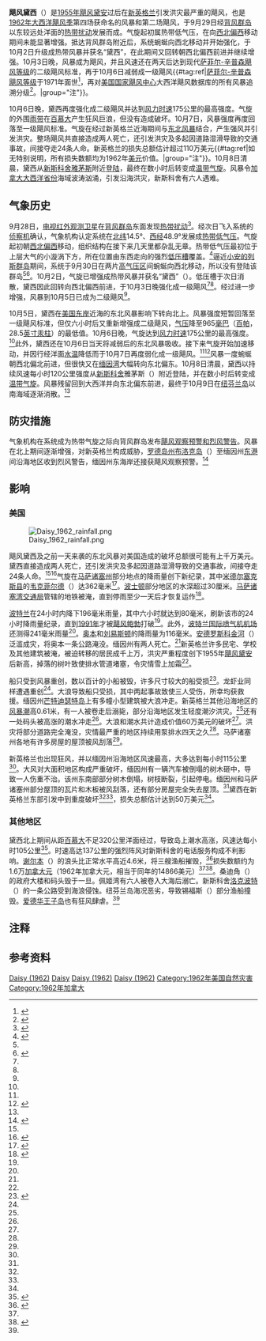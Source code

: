 {{noteTA
|G1=USState
|1=zh-hans:百慕大;zh-hk:百慕達;zh-tw:百慕達;
|2=zh-cn:安的列斯;zh-hk:安地列斯;zh-tw:安地列斯;
}}
{{Infobox Hurricane
| Name=飓风黛西<br />{{lang|en|Hurricane Daisy}}
| Type=飓风
| Year=1962
| Basin=Atl
| Image location=Daisy.1.jpg
| Image name=接近最高强度的飓风黛西
| Formed=1962年9月29日
| Dissipated=1962年10月8日
| 1-min winds=95
| Pressure=965
| Damages=1.1 
| Inflated=0
| Fatalities=直接导致两人死亡，间接致使24人遇难
| Areas=[[新英格兰|新英格兰]]、[[加拿大海洋省份|加拿大海洋省份]]
| Hurricane season=[[1962年大西洋飓风季|1962年大西洋飓风季]]
}}
'''飓风黛西'''（{{lang-en|Hurricane Daisy}}）是[[1955年大西洋飓风季|1955年]][[飓风黛安|飓风黛安]]过后在[[新英格兰|新英格兰]]引发洪灾最严重的飓风，也是[[1962年大西洋飓风季|1962年大西洋飓风季]]第四场获命名的风暴和第二场飓风，于9月29日经[[背风群岛_(加勒比海)|背风群岛]]以东较远处洋面的[[热带扰动|热带扰动]]发展而成。气旋起初属热带低气压，在向[[罗盘方位|西北偏西]]移动期间未能显著增强。抵达背风群岛附近后，系统蜿蜒向西北移动并开始强化，于10月2日升级成热带风暴并获名“黛西”，在此期间又回转朝西北偏西前进并继续增强。10月3日晚，风暴成为飓风，并且风速还在两天后达到现代[[萨菲尔-辛普森飓风等级|萨菲尔-辛普森飓风等级]]的二级飓风标准，再于10月6日减弱成一级飓风{{#tag:ref|[[萨菲尔-辛普森飓风等级|萨菲尔-辛普森飓风等级]]于1971年面世<ref name="USA Today">{{cite news | author = Jack Williams | title = Hurricane scale invented to communicate storm danger | publisher = [[今日美国|USA Today]] | date = 2005-05-17 | accessdate = 2013-08-04 | url = http://usatoday30.usatoday.com/weather/hurricane/whscale.htm | archiveurl = https://web.archive.org/web/20160324154907/http://usatoday30.usatoday.com/weather/hurricane/whscale.htm | deadurl = no | archivedate = 2016-03-24 }}</ref>，再对[[国家飓风中心|美国国家飓风中心]]大西洋飓风数据库的所有风暴追溯分级<ref>{{cite report | publisher = Hurricane Research Division | title = Chronological List of All Continental United States Hurricanes: 1851-2012 | date = 2013-06 | accessdate = 2016-11-10 | archivedate = 2016-05-03 | deadurl = no | archiveurl = https://web.archive.org/web/20160503012801/http://www.aoml.noaa.gov/hrd/hurdat/All_U.S._Hurricanes.html | url = http://www.aoml.noaa.gov/hrd/hurdat/All_U.S._Hurricanes.html }}</ref>。|group="注"}}。

10月6日晚，黛西再度强化成二级飓风并达到[[最大持续风速|风力时速]]175公里的最高强度。气旋的外围[[雨带|雨带]]在[[百慕大|百慕大]]产生狂风巨浪，但没有造成破坏。10月7日，风暴强度再度回落至一级飓风标准。气旋在经过新英格兰近海期间与[[东北风暴|东北风暴]]结合，产生强风并引发洪灾。整场飓风共直接造成两人死亡，还引发洪灾及多起因道路湿滑导致的交通事故，间接夺走24条人命。新英格兰的损失总额估计超过110万美元{{#tag:ref|如无特别说明，所有损失数额均为1962年[[美元|美元]]价值。|group="注"}}。10月8日清晨，黛西从[[新斯科舍|新斯科舍]][[雅茅斯_(新斯科舍)|雅茅斯]]附近[[登陆_(气象学)|登陆]]，最终在数小时后转变成[[温带气旋|温带气旋]]。风暴令[[加拿大大西洋省份|加拿大大西洋省份]]海域波涛汹涌，引发沿海洪灾，新斯科舍有六人遇难。

== 气象历史 ==
{{storm path|Daisy 1962 track.png}}
9月28日，[[电视红外观测卫星|电视红外观测卫星]]在[[背风群岛_(加勒比海)|背风群岛]]东面发现[[热带扰动|热带扰动]]<ref name="rain">{{cite report | archiveurl = https://web.archive.org/web/20160121003055/http://www.wpc.ncep.noaa.gov/tropical/rain/daisy1962.html | deadurl = no | url = http://www.wpc.ncep.noaa.gov/tropical/rain/daisy1962.html | title = Hurricane Daisy – October 6–8, 1962 | author = David M. Roth | date = 2008-01-20 | publisher = Hydrometeorological Prediction Center | accessdate = 2017-02-09 | archivedate = 2016-01-21 }}</ref>。经次日飞入系统的[[飓风猎人|侦察机]]确认，气象机构认定系统在[[纬度|北纬]]14.5°、[[经度|西经]]48.9°发展成[[热带气旋|热带低气压]]。气旋起初朝[[罗盘方位|西北偏西]]移动，组织结构在接下来几天里都杂乱无章。热带低气压最初位于上层大气的小漩涡下方，所在位置由东西走向的强烈[[低压槽|低压槽]]覆盖。<ref name="1962 MWR">{{cite report | archiveurl = https://web.archive.org/web/20160303205905/http://www.aoml.noaa.gov/general/lib/lib1/nhclib/mwreviews/1962.pdf | url = http://www.aoml.noaa.gov/general/lib/lib1/nhclib/mwreviews/1962.pdf | title = The Hurricane Season of 1962 | deadurl = no | author = Gordon E. Dunn | date = 1963-04 | work = [[美国国家气象局|United States Weather Bureau Office Miami, Florida]] | publisher = Atlantic Oceanographic and Meteorological Laboratory | pages = 202-203 | accessdate = 2017-02-08 | format = [[便携式文档格式|PDF]] | archivedate = 2016-03-03 }}</ref>逼近[[小安的列斯群岛|小安的列斯群岛]]期间，系统于9月30日在两片[[高气压|高气压区]]间蜿蜒向西北移动，所以没有登陆该群岛<ref name="1962 MWR" /><ref name="HURDAT">{{cite web | author = [[国家飓风中心|National Hurricane Center]] | author2 = Hurricane Research Division | title = Atlantic hurricane best track (HURDAT version 2) | accessdate = 2016-11-01 | url = http://www.nhc.noaa.gov/data/hurdat/hurdat2-1851-2015-070616.txt | publisher = United States National Oceanic and Atmospheric Administration | date = 2016-07-06 | archivedate = 2016-10-04 | archiveurl = https://web.archive.org/web/20161004150702/http://www.nhc.noaa.gov/data/hurdat/hurdat2-1851-2015-070616.txt | format = [[文本文件|TXT]] | deadurl = no }}</ref>。10月2日，气旋已增强成热带风暴并获名“黛西”（{{lang|en|Daisy}}）。低压槽于次日消散，黛西因此回转向西北偏西前进，于10月3日晚强化成一级飓风<ref name="1962 MWR" /><ref name="HURDAT" />。经过进一步增强，风暴到10月5日已成为二级飓风<ref name="HURDAT" />。

10月5日，黛西在[[美国东岸|美国东岸]]近海的东北风暴影响下转向北上。风暴强度短暂回落至一级飓风标准，但仅六小时后又重新增强成二级飓风，[[气压|气压]]降至965[[巴|毫巴]]（[[帕斯卡|百帕]]，28.5[[英寸汞柱|英寸汞柱]]）的最低值。10月6日晚，气旋达到[[最大持续风速|风力时速]]175公里的最高强度。<ref name="HURDAT" />此外，黛西还在10月6日当天将减弱后的东北风暴吸收。接下来气旋开始加速移动，并因行经洋面[[海面温度|水温]]降低而于10月7日再度弱化成一级飓风。<ref name="HURDAT" /><ref name="disc2">{{cite report | title = Hurricane Daisy – Effects on New England, October 5–7, 1962 | date = 1962-11-23 | author = Edward Cable | publisher = National Hurricane Center | archiveurl = https://web.archive.org/web/20160303211437/http://www.nhc.noaa.gov/archive/storm_wallets/atlantic/atl1962/daisy/preloc/bos1123b.gif | url = http://www.nhc.noaa.gov/archive/storm_wallets/atlantic/atl1962/daisy/preloc/bos1123b.gif | deadurl = no | accessdate = 2017-02-09 | page = 1 | archivedate = 2016-03-03 | format = GIF }}</ref>风暴一度蜿蜒朝西北偏北前进，但很快又在[[缅因湾|缅因湾]]大幅转向东北偏东。10月8日清晨，黛西以持续风速每小时120公里强度从[[新斯科舍|新斯科舍]]雅茅斯（{{lang|en|Yarmouth}}）附近登陆，并在数小时后转变成[[温带气旋|温带气旋]]。风暴残留回到大西洋并向东北偏东前进，最终于10月9日在[[纽芬兰岛|纽芬兰岛]]以南海域逐渐消散。<ref name="HURDAT" />

== 防灾措施 ==
气象机构在系统成为热带气旋之际向背风群岛发布[[热带气旋警告|飓风观察预警和烈风警告]]。风暴在北上期间逐渐增强，对新英格兰构成威胁，[[罗德岛州|罗德岛州]][[布洛克岛|布洛克岛]]（{{lang|en|Block Island}}）至缅因州[[东港_(缅因州)|东港]]间沿海地区收到烈风警告，缅因州东海岸还接获飓风观察预警。<ref name="Daisy preliminary report">{{cite report | archiveurl = https://web.archive.org/web/20160303201716/http://docs.lib.noaa.gov/rescue/hurricanes/Qc9452d32h81962.pdf | deadurl = no | work = United States Weather Bureau | title = Hurricane Daisy, September 30 – October 7, 1962 | date = 1962-12-12 | publisher = National Oceanic and Atmospheric Administration | accessdate = 2017-02-09 | archivedate = 2016-03-03 | url = https://docs.lib.noaa.gov/rescue/hurricanes/Qc9452d32h81962.pdf | format = PDF }}</ref>

== 影响 ==

=== 美国 ===
[[File:Daisy_1962_rainfall.png|thumb]]

飓风黛西及之前一天来袭的东北风暴对美国造成的破坏总额很可能有上千万美元。黛西直接造成两人死亡，还引发洪灾及多起因道路湿滑导致的交通事故，间接夺走24条人命。<ref name="1962 MWR" /><ref name="disc4">{{cite report | author = Edward Sable | title = Hurricane Daisy – Effects on New England, October 5–7, 1962 | date = 1962-11-23 | publisher = National Hurricane Center | accessdate = 2017-02-09 | url = http://www.nhc.noaa.gov/archive/storm_wallets/atlantic/atl1962/daisy/preloc/bos1123d.gif | page = 3 | archive-date = 2021-01-09 | archive-url = https://web.archive.org/web/20210109004935/https://www.nhc.noaa.gov/archive/storm_wallets/atlantic/atl1962/daisy/preloc/bos1123d.gif | dead-url = no }}</ref>气旋在[[马萨诸塞州|马萨诸塞州]]部分地点的降雨量创下新纪录，其中[[米德尔塞克斯县_(马萨诸塞州)|米德尔塞克斯县]]的[[韦克菲尔德_(马萨诸塞州)|韦克菲尔德]]（{{lang|en|Wakefield}}）达362毫米<ref name="cotterly">{{cite report | url = http://www.pivot.net/~cotterly/hurricane.PDF | title = Hurricanes & Tropical Storms | author = Wayne Cotterly | date = 1996 | publisher = Poland Emergency Management Agency | page = 76 | accessdate = 2017-02-09 | archiveurl = https://web.archive.org/web/20160401070607/http://www.pivot.net/~cotterly/hurricane.PDF | format = PDF | archivedate = 2016-04-01 | deadurl = yes }}</ref>。[[波士顿|波士顿]]部分地区的水深超过30厘米。[[马萨诸塞湾交通局|马萨诸塞湾交通局]]管辖的地铁被淹，直到停雨至少一天后才恢复运作<ref name="rnt">{{cite news | url = https://news.google.com/newspapers?id=y-tMAAAAIBAJ&sjid=ZDEDAAAAIBAJ&pg=2351,4213444&dq=hurricane+daisy&hl=en | title = Death, Destruction Follow Path of Hurricane Daisy | date = 1962-10-08 | agency = [[合众国际社|United Press International]] | newspaper = Rome News-Tribune | page = 1 | accessdate = 2017-02-09 | archive-date = 2021-01-09 | archive-url = https://web.archive.org/web/20210109005042/https://news.google.com/newspapers?id=y-tMAAAAIBAJ&sjid=ZDEDAAAAIBAJ&pg=2351%2C4213444&dq=hurricane+daisy&hl=en }}</ref>。

[[波特兰_(缅因州)|波特兰]]在24小时内降下196毫米雨量，其中六小时就达到80毫米，刷新该市的24小时降雨量纪录，直到[[1991年大西洋飓风季|1991年]]才被[[飓风鲍勃|飓风鲍勃]]打破<ref name="cotterly" />。此外，[[波特兰国际喷气机机场|波特兰国际喷气机机场]]还测得241毫米雨量<ref name="rain" />。[[奥本_(缅因州)|奥本]]和[[刘易斯顿_(缅因州)|刘易斯顿]]的降雨量为116毫米。[[安德罗斯科金河|安德罗斯科金河]]（{{lang|en|Androscoggin River}}）泛滥成灾，将奥本一条公路淹没。缅因州有两人死亡。<ref name="cotterly" />新英格兰许多民宅、学校及其他建筑被淹，被迫转移的居民成千上万，洪灾严重程度创下1955年[[飓风黛安|飓风黛安]]后新高，掉落的树叶致使排水管道堵塞，令灾情雪上加霜<ref name="disc4" />。

船只受到风暴重创，数以百计的小船被毁，许多尺寸较大的船受损<ref name="disc3">{{cite report | title = Hurricane Daisy – Effects on New England, October 5–7, 1962 | date = 1962-11-23 | author = Edward Cable | publisher = National Hurricane Center | url = http://www.nhc.noaa.gov/archive/storm_wallets/atlantic/atl1962/daisy/preloc/bos1123c.gif | accessdate = 2017-02-09 | page = 2 | archivedate = 2016-03-04 | deadurl = no | format = [[GIF|GIF]] | archiveurl = https://web.archive.org/web/20160304000938/http://www.nhc.noaa.gov/archive/storm_wallets/atlantic/atl1962/daisy/preloc/bos1123c.gif }}</ref>。龙虾业同样遭遇重创<ref name="1962 MWR" />。大浪导致船只受损，其中两起事故致使三人受伤，所幸均获救援。缅因州[[芒特迪瑟特岛|芒特迪瑟特岛]]上有多幢小型建筑被大浪冲走。新英格兰其他沿海地区的[[风暴潮|风暴潮]]高0.61米，有一人被卷走后溺毙，部分沿海地区发生轻度潮汐洪灾。<ref name="disc3" />还有一处码头被高涨的潮水冲走<ref name="disc2" />。大浪和潮水共计造成价值60万美元的破坏<ref name="disc3" />。洪灾将部分道路完全淹没，灾情最严重的地区持续用泵排水四天之久<ref name="disc4" />。马萨诸塞州各地有许多房屋的屋顶被风刮落<ref name="disc3" />。

新英格兰也出现狂风，并以缅因州沿海地区风速最高，大多达到每小时115公里<ref name="disc2" />。大风对大面积地区构成严重破坏，缅因州有一辆汽车被倒塌的树木砸中，导致一人伤重不治。该州东南部部分树木倒塌，树枝断裂，引起停电。缅因州和马萨诸塞州部分屋顶的瓦片和木板被风刮落，还有部分房屋完全失去屋顶。<ref name="disc3" />黛西在新英格兰东部引发中到重度破坏<ref name="1962 MWR" /><ref name="disc2" />，损失总额估计达到50万美元<ref name="disc3" />。

=== 其他地区 ===
黛西北上期间从距[[百慕大|百慕大]]不足320公里洋面经过，导致岛上潮水高涨，风速达每小时105公里<ref>{{cite report | author = Keith A. Forbes | url = http://www.bermuda-online.org/climateweather.htm | title = Bermuda Climate and Weather | publisher = Bermuda-online.org | date = 2009-10-19 | accessdate = 2017-02-09 | archivedate = 2016-12-30 | archiveurl = https://web.archive.org/web/20161230124839/http://bermuda-online.org/climateweather.htm | dead-url = no }}</ref>。时速高达137公里的强烈阵风对新斯科舍的电话服务构成不利影响。[[谢尔本_(新斯科舍)|谢尔本]]（{{lang|en|Shelburne}}）的浪头比正常水平高近4.6米，将三艘渔船摧毁，<ref name="ec">{{cite report | url = http://www.ec.gc.ca/Hurricane/default.asp?lang=En&n=537AD5EF-1 | title = 1962-Daisy | date = 2010-09-14 | publisher = Environment Canada | accessdate = 2017-02-09 | archivedate = 2016-11-20 | deadurl = no | archiveurl = https://web.archive.org/web/20161120191911/http://www.ec.gc.ca/hurricane/default.asp?lang=En&n=537AD5EF-1 }}</ref>损失数额约为1.6万[[加拿大元|加拿大元]]（1962年加拿大元，相当于同年的14866美元）<ref name="ec" /><ref>{{cite report |archivedate=2016-03-04 |deadurl=no |archiveurl=https://web.archive.org/web/20160304023949/http://fxtop.com/en/currency-converter-past.php?A=16000&C1=CAD&C2=USD&DD=08&MM=10&YYYY=1962&B=1&P=&I=1&btnOK=Go%21 |url=http://fxtop.com/en/currency-converter-past.php?A=16000&C1=CAD&C2=USD&DD=08&MM=10&YYYY=1962&B=1&P=&I=1&btnOK=Go%21 |title=Converter in the past |publisher=FXTOP |accessdate=2017-02-09 |date= }}</ref>。桑迪角（{{lang|en|Sandy Point}}）的政府大楼和码头毁于一旦。佩姬湾有六人被卷入大海后溺亡。新斯科舍[[洛克波特|洛克波特]]（{{lang|en|Lockeport}}）的一条公路受到海浪侵蚀。纽芬兰岛海况恶劣，导致锡福斯（{{lang|en|Seaforth}}）部分渔船撞毁。[[爱德华王子岛|爱德华王子岛]]也有狂风肆虐。<ref name="ec" />

== 注释 ==
{{Portal|热带气旋}}
{{Reflist|group="注"}}

== 参考资料 ==
{{Reflist|35em}}

[[Category:二级大西洋飓风|Daisy (1962)]]
[[Category:1962年大西洋飓风季|Daisy]]
[[Category:影响新英格兰的热带气旋|Daisy (1962)]]
[[Category:影响加拿大的热带气旋|Daisy (1962)]]
[[Category:1962年美国自然灾害|Category:1962年美国自然灾害]]
[[Category:1962年加拿大|Category:1962年加拿大]]
{{Good article}}